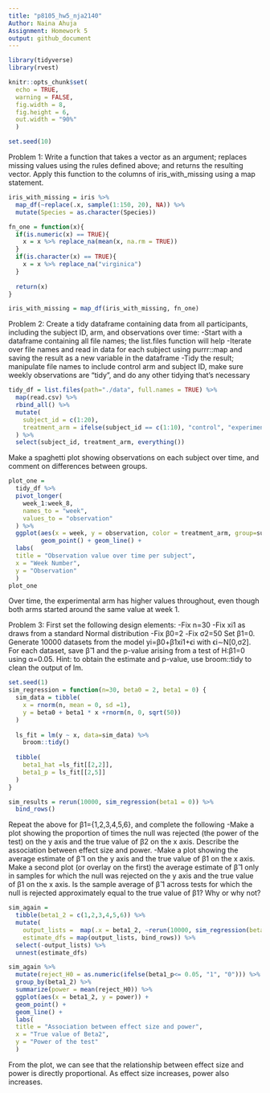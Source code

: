 ```yaml
---
title: "p8105_hw5_nja2140"
Author: Naina Ahuja
Assignment: Homework 5
output: github_document
---
```


```r
library(tidyverse)
library(rvest)

knitr::opts_chunk$set(
  echo = TRUE,
  warning = FALSE,
  fig.width = 8,
  fig.height = 6,
  out.width = "90%"
  )

set.seed(10)
```
Problem 1: Write a function that takes a vector as an argument; replaces missing values using the rules defined above; and returns the resulting vector. Apply this function to the columns of iris_with_missing using a map statement.

```r
iris_with_missing = iris %>% 
  map_df(~replace(.x, sample(1:150, 20), NA)) %>%
  mutate(Species = as.character(Species))
```
```r
fn_one = function(x){
  if(is.numeric(x) == TRUE){
    x = x %>% replace_na(mean(x, na.rm = TRUE))
  }
  if(is.character(x) == TRUE){
    x = x %>% replace_na("virginica")
  }
  
  return(x)
}

iris_with_missing = map_df(iris_with_missing, fn_one)
```
Problem 2: Create a tidy dataframe containing data from all participants, including the subject ID, arm, and observations over time:
-Start with a dataframe containing all file names; the list.files function will help
-Iterate over file names and read in data for each subject using purrr::map and saving the result as a new variable in the dataframe
-Tidy the result; manipulate file names to include control arm and subject ID, make sure weekly observations are “tidy”, and do any other tidying that’s necessary

```r
tidy_df = list.files(path="./data", full.names = TRUE) %>% 
  map(read.csv) %>% 
  rbind_all() %>% 
  mutate(
    subject_id = c(1:20),
    treatment_arm = ifelse(subject_id == c(1:10), "control", "experimental")
  ) %>% 
  select(subject_id, treatment_arm, everything())
```
Make a spaghetti plot showing observations on each subject over time, and comment on differences between groups.

```r
plot_one = 
  tidy_df %>% 
  pivot_longer(
    week_1:week_8,
    names_to = "week", 
    values_to = "observation"
  ) %>% 
  ggplot(aes(x = week, y = observation, color = treatment_arm, group=subject_id)) +
         geom_point() + geom_line() +
  labs(
  title = "Observation value over time per subject",
  x = "Week Number",
  y = "Observation"
  )
plot_one
```
Over time, the experimental arm has higher values throughout, even though both arms started around the same value at week 1. 

Problem 3: First set the following design elements:
-Fix n=30
-Fix xi1 as draws from a standard Normal distribution
-Fix β0=2
-Fix σ2=50
Set β1=0. Generate 10000 datasets from the model yi=β0+β1xi1+ϵi with ϵi∼N[0,σ2]. For each dataset, save β̂ 1 and the p-value arising from a test of H:β1=0 using α=0.05. Hint: to obtain the estimate and p-value, use broom::tidy to clean the output of lm.

```r
set.seed(1)
sim_regression = function(n=30, beta0 = 2, beta1 = 0) {
  sim_data = tibble(
    x = rnorm(n, mean = 0, sd =1), 
    y = beta0 + beta1 * x +rnorm(n, 0, sqrt(50))
  )
  
  ls_fit = lm(y ~ x, data=sim_data) %>% 
    broom::tidy()
  
  tibble(
    beta1_hat =ls_fit[[2,2]],
    beta1_p = ls_fit[[2,5]]
  )
}
```
```r
sim_results = rerun(10000, sim_regression(beta1 = 0)) %>% 
  bind_rows()
```
Repeat the above for β1={1,2,3,4,5,6}, and complete the following
-Make a plot showing the proportion of times the null was rejected (the power of the test) on the y axis and the true value of β2 on the x axis. Describe the association between effect size and power.
-Make a plot showing the average estimate of β̂ 1 on the y axis and the true value of β1 on the x axis. Make a second plot (or overlay on the first) the average estimate of β̂ 1 only in samples for which the null was rejected on the y axis and the true value of β1 on the x axis. Is the sample average of β̂ 1 across tests for which the null is rejected approximately equal to the true value of β1? Why or why not?

```r
sim_again =  
  tibble(beta1_2 = c(1,2,3,4,5,6)) %>% 
  mutate(
    output_lists =  map(.x = beta1_2, ~rerun(10000, sim_regression(beta1 = .x))),
    estimate_dfs = map(output_lists, bind_rows)) %>% 
  select(-output_lists) %>% 
  unnest(estimate_dfs)
```
```r
sim_again %>% 
  mutate(reject_H0 = as.numeric(ifelse(beta1_p<= 0.05, "1", "0"))) %>% 
  group_by(beta1_2) %>% 
  summarize(power = mean(reject_H0)) %>% 
  ggplot(aes(x = beta1_2, y = power)) +
  geom_point() + 
  geom_line() +
  labs(
  title = "Association between effect size and power",
  x = "True value of Beta2",
  y = "Power of the test"
  )
```
From the plot, we can see that the relationship between effect size and power is directly proportional. As effect size increases, power also increases.

```r

```

